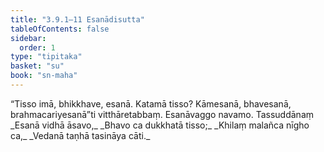 ```yaml
---
title: "3.9.1–11 Esanādisutta"
tableOfContents: false
sidebar:
  order: 1
type: "tipitaka"
basket: "su"
book: "sn-maha"
---
```



<DynamicBreadcrumb />

<Division number="451–460" book="sn-maha" bookNo="14">

<Paragraph number="988" book="sn-maha">
“Tisso imā, bhikkhave, esanā. Katamā tisso? Kāmesanā, bhavesanā, brahmacariyesanā”ti vitthāretabbaṃ.

</Paragraph>
</Division>

<Paragraph number="989" type="center" book="sn-maha">
Esanāvaggo navamo.



</Paragraph>

<Paragraph number="990" type="center" book="sn-maha">
Tassuddānaṃ


</Paragraph>

<Paragraph number="991" type="verses" book="sn-maha">
_Esanā vidhā āsavo,_  
_Bhavo ca dukkhatā tisso;_  
_Khilaṃ malañca nīgho ca,_  
_Vedanā taṇhā tasināya cāti._
</Paragraph>